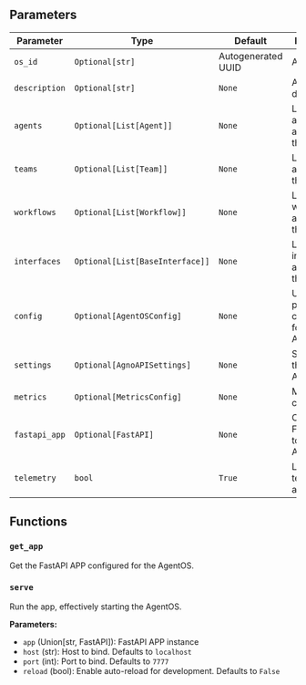 ## Parameters

| Parameter | Type | Default | Description |
|-----------|------|---------|-------------|
| `os_id` | `Optional[str]` | Autogenerated UUID | AgentOS ID |
| `description` | `Optional[str]` | `None` | AgentOS description |
| `agents` | `Optional[List[Agent]]` | `None` | List of agents available in the AgentOS |
| `teams` | `Optional[List[Team]]` | `None` | List of teams available in the AgentOS |
| `workflows` | `Optional[List[Workflow]]` | `None` | List of workflows available in the AgentOS |
| `interfaces` | `Optional[List[BaseInterface]]` | `None` | List of interfaces available in the AgentOS |
| `config` | `Optional[AgentOSConfig]` | `None` | User-provided configuration for the AgentOS |
| `settings` | `Optional[AgnoAPISettings]` | `None` | Settings for the AgentOS API |
| `metrics` | `Optional[MetricsConfig]` | `None` | Metrics configuration |
| `fastapi_app` | `Optional[FastAPI]` | `None` | Custom FastAPI APP to use for the AgentOS |
| `telemetry` | `bool` | `True` | Log minimal telemetry for analytics  |


## Functions

### `get_app`

Get the FastAPI APP configured for the AgentOS.

### `serve`

Run the app, effectively starting the AgentOS.

**Parameters:**

- `app` (Union[str, FastAPI]): FastAPI APP instance
- `host` (str): Host to bind. Defaults to `localhost`
- `port` (int): Port to bind. Defaults to `7777`
- `reload` (bool): Enable auto-reload for development. Defaults to `False`